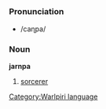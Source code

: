 =={{wbp}}==
[[Category:Warlpiri language]]
===Pronunciation===
*/caɳpa/
===Noun===
'''jarnpa'''

#[[sorcerer]]